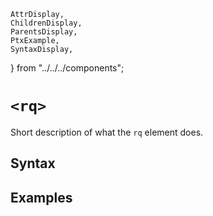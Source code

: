     AttrDisplay,
    ChildrenDisplay,
    ParentsDisplay,
    PtxExample,
    SyntaxDisplay,
} from "../../../components";

# `<rq>`

Short description of what the `rq` element does.

## Syntax

<SyntaxDisplay name="rq" />

## Examples

    